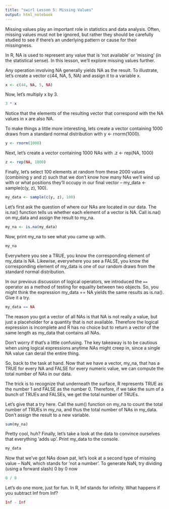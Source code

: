 ```yaml
---
title: "swirl Lesson 5: Missing Values"
output: html_notebook
---
```


Missing values play an important role in statistics and data analysis. Often, missing values must not be ignored, but rather they should be carefully studied to see if there's an underlying pattern or cause for their missingness.

In R, NA is used to represent any value that is 'not available' or 'missing' (in the statistical sense). In this lesson, we'll explore missing values further.

Any operation involving NA generally yields NA as the result. To illustrate, let's create a vector c(44, NA, 5, NA) and assign it to a variable x.

```r
x <- c(44, NA, 5, NA)
```

Now, let's multiply x by 3.

```r
3 * x
```

Notice that the elements of the resulting vector that correspond with the NA values in x are also NA.

To make things a little more interesting, lets create a vector containing 1000 draws from a standard normal distribution with y <- rnorm(1000).

```r
y <- rnorm(1000)
```

Next, let's create a vector containing 1000 NAs with .z <- rep(NA, 1000)

```r
z <- rep(NA, 1000)
```

Finally, let's select 100 elements at random from these 2000 values (combining y and z) such that we don't know how many NAs we'll wind up with or what positions they'll occupy in our final vector -- my_data <- sample(c(y, z), 100).

```r
my_data <- sample(c(y, z), 100)
```

Let's first ask the question of where our NAs are located in our data. The is.na() function tells us whether each element of a vector is NA. Call is.na() on my_data and assign the result to my_na.

```r
my_na <- is.na(my_data)
```

Now, print my_na to see what you came up with.

```r
my_na
```

Everywhere you see a TRUE, you know the corresponding element of my_data is NA. Likewise, everywhere you see a FALSE, you know the corresponding element of my_data is one of our random draws from the standard normal distribution.

In our previous discussion of logical operators, we introduced the `==` operator as a method of testing for equality between two objects. So, you might think the expression my_data == NA yields the same results as is.na(). Give it a try.

```r
my_data == NA
```

The reason you got a vector of all NAs is that NA is not really a value, but just a placeholder for a quantity that is not available. Therefore the logical expression is incomplete and R has no choice but to return a vector of the same length as my_data that contains all NAs.

Don't worry if that's a little confusing. The key takeaway is to be cautious when using logical expressions anytime NAs might creep in, since a single NA value can derail the entire thing.

So, back to the task at hand. Now that we have a vector, my_na, that has a TRUE for every NA and FALSE for every numeric value, we can compute the total number of NAs in our data.

The trick is to recognize that underneath the surface, R represents TRUE as the number 1 and FALSE as the number 0. Therefore, if we take the sum of a bunch of TRUEs and FALSEs, we get the total number of TRUEs.

Let's give that a try here. Call the sum() function on my_na to count the total number of TRUEs in my_na, and thus the total number of NAs in my_data. Don't assign the result to a new variable.

```r
sum(my_na)
```

Pretty cool, huh? Finally, let's take a look at the data to convince ourselves that everything 'adds up'. Print my_data to the console.

```r
my_data
```

Now that we've got NAs down pat, let's look at a second type of missing value -- NaN, which stands for 'not a number'. To generate NaN, try dividing (using a forward slash) 0 by 0 now

```r
0 / 0
```

Let's do one more, just for fun. In R, Inf stands for infinity. What happens if you subtract Inf from Inf?

```r
Inf - Inf
```
